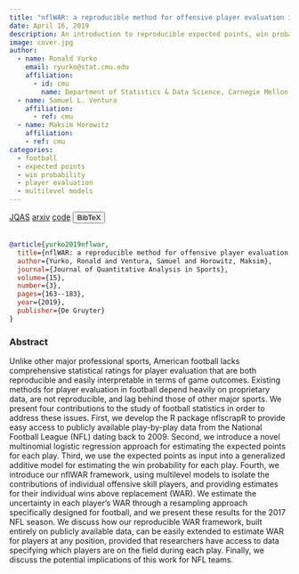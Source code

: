 ```yaml
---
title: "nflWAR: a reproducible method for offensive player evaluation in football"
date: April 16, 2019
description: An introduction to reproducible expected points, win probability, and player evaluation models in American football
image: cover.jpg
author:
  - name: Ronald Yurko
    email: ryurko@stat.cmu.edu
    affiliation:
      - id: cmu
        name: Department of Statistics & Data Science, Carnegie Mellon University
  - name: Samuel L. Ventura
    affiliation:
      - ref: cmu
  - name: Maksim Horowitz
    affiliation:
    - ref: cmu
categories:
  - football
  - expected points
  - win probability
  - player evaluation
  - multilevel models
---
```


<a href="https://www.degruyter.com/document/doi/10.1515/jqas-2018-0010/html?lang=en" target="_blank" rel="noopener noreferrer" class="bi-bank btn btn-primary" role="button"> JQAS</a>
<a href="https://arxiv.org/abs/1802.00998" target="_blank" rel="noopener noreferrer" class="bi-file-earmark-text-fill btn btn-warning" role="button"> arxiv</a>
<!-- Code -->
<a href="https://github.com/ryurko/nflWAR" target="_blank" rel="noopener noreferrer" class="bi-github btn btn-secondary" role="button"> code</a>
<!-- BibTeX -->
<button class="btn btn-info" type="button" data-bs-toggle="collapse" data-bs-target="#yurko2019nflwar" aria-expanded="false" aria-controls="yurko2019nflwar">
  BibTeX
</button>
<div class="collapse" id="yurko2019nflwar">
  <br>
  <div class="card card-body">
```bibtex
@article{yurko2019nflwar,
  title={nflWAR: a reproducible method for offensive player evaluation in football},
  author={Yurko, Ronald and Ventura, Samuel and Horowitz, Maksim},
  journal={Journal of Quantitative Analysis in Sports},
  volume={15},
  number={3},
  pages={163--183},
  year={2019},
  publisher={De Gruyter}
}
```
  </div>
</div>


### Abstract

Unlike other major professional sports, American football lacks comprehensive statistical ratings for player evaluation that are both reproducible and easily interpretable in terms of game outcomes. Existing methods for player evaluation in football depend heavily on proprietary data, are not reproducible, and lag behind those of other major sports. We present four contributions to the study of football statistics in order to address these issues. First, we develop the R package nflscrapR to provide easy access to publicly available play-by-play data from the National Football League (NFL) dating back to 2009. Second, we introduce a novel multinomial logistic regression approach for estimating the expected points for each play. Third, we use the expected points as input into a generalized additive model for estimating the win probability for each play. Fourth, we introduce our nflWAR framework, using multilevel models to isolate the contributions of individual offensive skill players, and providing estimates for their individual wins above replacement (WAR). We estimate the uncertainty in each player's WAR through a resampling approach specifically designed for football, and we present these results for the 2017 NFL season. We discuss how our reproducible WAR framework, built entirely on publicly available data, can be easily extended to estimate WAR for players at any position, provided that researchers have access to data specifying which players are on the field during each play. Finally, we discuss the potential implications of this work for NFL teams.





